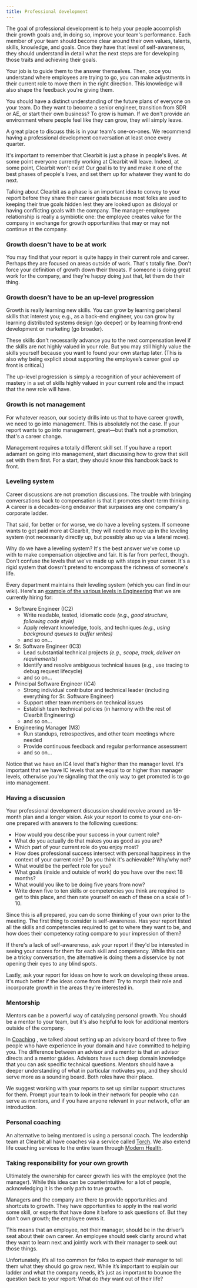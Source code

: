 ```yaml
---
title: Professional development
---
```



The goal of professional development is to help your people accomplish their growth goals and, in doing so, improve your team's performance. Each member of your team should become clear around their own values, talents, skills, knowledge, and goals. Once they have that level of self-awareness, they should understand in detail what the next steps are for developing those traits and achieving their goals.

Your job is to guide them to the answer themselves. Then, once you understand where employees are trying to go, you can make adjustments in their current role to move them in the right direction. This knowledge will also shape the feedback you're giving them.

You should have a distinct understanding of the future plans of everyone on your team. Do they want to become a senior engineer, transition from SDR or AE, or start their own business? To grow is human. If we don't provide an environment where people feel like they can grow, they will simply leave.

A great place to discuss this is in your team's one-on-ones. We recommend having a professional development conversation at least once every quarter.

<Callout>
It's important to remember that Clearbit is just a phase in people's lives. At some point everyone currently working at Clearbit will leave. Indeed, at some point, Clearbit won't exist! Our goal is to try and make it one of the best phases of people's lives, and set them up for whatever they want to do next.
</Callout>

Talking about Clearbit as a phase is an important idea to convey to your report before they share their career goals because most folks are used to keeping their true goals hidden lest they are looked upon as disloyal or having conflicting goals with the company. The manager-employee relationship is really a symbiotic one: the employee creates value for the company in exchange for growth opportunities that may or may not continue at the company.

### Growth doesn't have to be at work

You may find that your report is quite happy in their current role and career. Perhaps they are focused on areas outside of work. That's totally fine. Don't force your definition of growth down their throats. If someone is doing great work for the company, and they're happy doing just that, let them do their thing.

### Growth doesn’t have to be an up-level progression

Growth is really learning new skills. You can grow by learning peripheral skills that interest you; e.g., as a back-end engineer, you can grow by learning distributed systems design (go deeper) or by learning front-end development or marketing (go broader).

These skills don't necessarily advance you to the next compensation level if the skills are not highly valued in your role. But you may still highly value the skills yourself because you want to found your own startup later. (This is also why being explicit about supporting the employee’s career goal up front is critical.)

The up-level progression is simply a recognition of your achievement of mastery in a set of skills highly valued in your current role and the impact that the new role will have.

### Growth is not management

For whatever reason, our society drills into us that to have career growth, we need to go into management. This is absolutely not the case. If your report wants to go into management, great—but that’s not a promotion, that's a career change.

Management requires a totally different skill set. If you have a report adamant on going into management, start discussing how to grow that skill set with them first. For a start, they should know this handbook back to front.

### Leveling system

Career discussions are not promotion discussions. The trouble with bringing conversations back to compensation is that it promotes short-term thinking. A career is a decades-long endeavor that surpasses any one company's corporate ladder.

That said, for better or for worse, we do have a leveling system. If someone wants to get paid more at Clearbit, they will need to move up in the leveling system (not necessarily directly up, but possibly also up via a lateral move).

Why do we have a leveling system? It's the best answer we've come up with to make compensation objective and fair. It is far from perfect, though. Don't confuse the levels that we've made up with steps in your career. It's a rigid system that doesn't pretend to encompass the richness of someone's life.

Every department maintains their leveling system (which you can find in our wiki). Here's an [example of the various levels in Engineering](https://docs.google.com/document/d/11xkVqYvq9eEJF5j0IFko0MgfAgVZP5E6GkIT1ukYLq4/edit#heading=h.c84z25ecosy3) that we are currently hiring for:

- Software Engineer (IC2)
    - Write readable, tested, idiomatic code *(e.g., good structure, following code style)*
    - Apply relevant knowledge, tools, and techniques *(e.g., using background queues to buffer writes)*
    - and so on...
- Sr. Software Engineer (IC3)
    - Lead substantial technical projects *(e.g., scope, track, deliver on requirements)*
    - Identify and resolve ambiguous technical issues (e.g., use tracing to debug request lifecycle)
    - and so on...
- Principal Software Engineer (IC4)
    - Strong individual contributor and technical leader (including everything for Sr. Software Engineer)
    - Support other team members on technical issues
    - Establish team technical policies (in harmony with the rest of Clearbit Engineering)
    - and so on...
- Engineering Manager (M3)
    - Run standups, retrospectives, and other team meetings where needed
    - Provide continuous feedback and regular performance assessment
    - and so on...

Notice that we have an IC4 level that's higher than the manager level. It's important that we have IC levels that are equal to or higher than manager levels, otherwise you're signaling that the only way to get promoted is to go into management.

### Having a discussion

Your professional development discussion should revolve around an 18-month plan and a longer vision. Ask your report to come to your one-on-one prepared with answers to the following questions:

- How would you describe your success in your current role?
- What do you actually do that makes you as good as you are?
- Which part of your current role do you enjoy most?
- How does professional success intersect with personal happiness in the context of your current role? Do you think it's achievable? Why/why not?
- What would be the perfect role for you?
- What goals (inside and outside of work) do you have over the next 18 months?
- What would you like to be doing five years from now?
- Write down five to ten skills or competencies you think are required to get to this place, and then rate yourself on each of these on a scale of 1–10.

Since this is all prepared, you can do some thinking of your own prior to the meeting. The first thing to consider is self-awareness. Has your report listed all the skills and competencies required to get to where they want to be, and how does their competency rating compare to your impression of them?

If there's a lack of self-awareness, ask your report if they'd be interested in seeing your scores for them for each skill and competency. While this can be a tricky conversation, the alternative is doing them a disservice by not opening their eyes to any blind spots.

Lastly, ask your report for ideas on how to work on developing these areas. It's much better if the ideas come from them! Try to morph their role and incorporate growth in the areas they're interested in.

### Mentorship

Mentors can be a powerful way of catalyzing personal growth. You should be a mentor to your team, but it's also helpful to look for additional mentors outside of the company.

In [Coaching](https://www.notion.so/Coaching-44a7fbb3ffea4352bd8262bed0f1e410) , we talked about setting up an advisory board of three to five people who have experience in your domain and have committed to helping you. The difference between an advisor and a mentor is that an advisor directs and a mentor guides. Advisors have such deep domain knowledge that you can ask specific technical questions. Mentors should have a deeper understanding of what in particular motivates you, and they should serve more as a sounding board. Both roles have their place.

We suggest working with your reports to set up similar support structures for them. Prompt your team to look in their network for people who can serve as mentors, and if you have anyone relevant in your network, offer an introduction.

### Personal coaching

An alternative to being mentored is using a personal coach. The leadership team at Clearbit all have coaches via a service called [Torch](https://torch.io/). We also extend life coaching services to the entire team through [Modern Health](https://www.joinmodernhealth.com/).

### Taking responsibility for your own growth

Ultimately the ownership for career growth lies with the employee (not the manager). While this idea can be counterintuitive for a lot of people, acknowledging it is the only path to true growth.

Managers and the company are there to provide opportunities and shortcuts to growth. They have opportunities to apply in the real world some skill, or experts that have done it before to ask questions of. But they don't own growth; the employee owns it.

This means that an employee, not their manager, should be in the driver’s seat about their own career. An employee should seek clarity around what they want to learn next and jointly work with their manager to seek out those things.

Unfortunately, it’s all too common for folks to expect their manager to tell them what they should go grow next. While it’s important to explain our ladder and what the company needs, it’s just as important to bounce the question back to your report: What do *they* want out of their life?